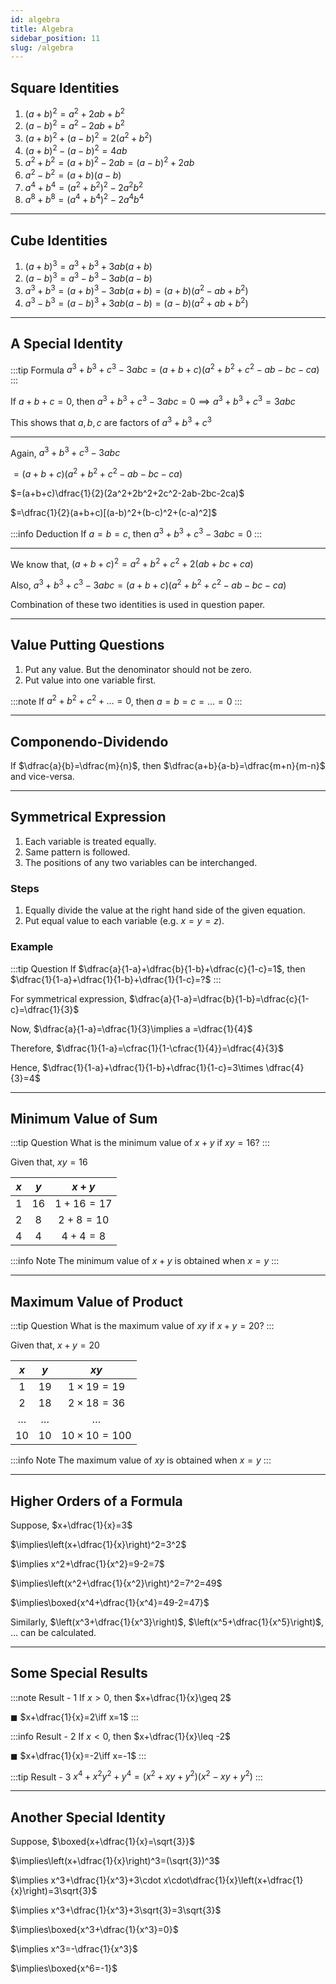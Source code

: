 ```yaml
---
id: algebra
title: Algebra
sidebar_position: 11
slug: /algebra
---
```


## Square Identities

1. $(a+b)^2=a^2+2ab+b^2$
2. $(a-b)^2=a^2-2ab+b^2$
3. $(a+b)^2+(a-b)^2=2(a^2+b^2)$
4. $(a+b)^2-(a-b)^2=4ab$
5. $a^2+b^2=(a+b)^2-2ab=(a-b)^2+2ab$
6. $a^2-b^2=(a+b)(a-b)$
7. $a^4+b^4=(a^2+b^2)^2-2a^2b^2$
8. $a^8+b^8=(a^4+b^4)^2-2a^4b^4$

---

## Cube Identities

1. $(a+b)^3=a^3+b^3+3ab(a+b)$
2. $(a-b)^3=a^3-b^3-3ab(a-b)$
3. $a^3+b^3=(a+b)^3-3ab(a+b)=(a+b)(a^2-ab+b^2)$
4. $a^3-b^3=(a-b)^3+3ab(a-b)=(a-b)(a^2+ab+b^2)$

---

## A Special Identity

:::tip Formula
$a^3+b^3+c^3-3abc=(a+b+c)(a^2+b^2+c^2-ab-bc-ca)$
:::

If $a+b+c=0$, then $a^3+b^3+c^3-3abc=0\implies a^3+b^3+c^3=3abc$

This shows that $a,b,c$ are factors of $a^3+b^3+c^3$

---

Again, $a^3+b^3+c^3-3abc$

$=(a+b+c)(a^2+b^2+c^2-ab-bc-ca)$

$=(a+b+c)\dfrac{1}{2}(2a^2+2b^2+2c^2-2ab-2bc-2ca)$

$=\dfrac{1}{2}(a+b+c)[(a-b)^2+(b-c)^2+(c-a)^2]$

:::info Deduction
If $a=b=c$, then $a^3+b^3+c^3-3abc=0$
:::

---

We know that, $(a+b+c)^2=a^2+b^2+c^2+2(ab+bc+ca)$

Also, $a^3+b^3+c^3-3abc=(a+b+c)(a^2+b^2+c^2-ab-bc-ca)$

Combination of these two identities is used in question paper.

---

## Value Putting Questions

1. Put any value. But the denominator should not be zero.
2. Put value into one variable first.

:::note
If $a^2+b^2+c^2+\dots=0$, then $a=b=c=\dots=0$
:::

---

## Componendo-Dividendo

If $\dfrac{a}{b}=\dfrac{m}{n}$, then $\dfrac{a+b}{a-b}=\dfrac{m+n}{m-n}$ and vice-versa.

---

## Symmetrical Expression

1. Each variable is treated equally.
2. Same pattern is followed.
3. The positions of any two variables can be interchanged.

### Steps

1. Equally divide the value at the right hand side of the given equation.
2. Put equal value to each variable (e.g. $x=y=z$).

### Example

:::tip Question
If $\dfrac{a}{1-a}+\dfrac{b}{1-b}+\dfrac{c}{1-c}=1$, then $\dfrac{1}{1-a}+\dfrac{1}{1-b}+\dfrac{1}{1-c}=?$
:::

For symmetrical expression, $\dfrac{a}{1-a}=\dfrac{b}{1-b}=\dfrac{c}{1-c}=\dfrac{1}{3}$

Now, $\dfrac{a}{1-a}=\dfrac{1}{3}\implies a =\dfrac{1}{4}$

Therefore, $\dfrac{1}{1-a}=\cfrac{1}{1-\cfrac{1}{4}}=\dfrac{4}{3}$

Hence, $\dfrac{1}{1-a}+\dfrac{1}{1-b}+\dfrac{1}{1-c}=3\times \dfrac{4}{3}=4$

---

## Minimum Value of Sum

:::tip Question
What is the minimum value of $x+y$ if $xy=16?$
:::

Given that, $xy=16$

| $x$    | $y$     | $x+y$       |  
| :---:  | :----:  | :----:      |
| $1$    | $16$    | $1+16=17$   |
| $2$    | $8$     | $2+8=10$    |
| $4$    | $4$     | $4+4=8$     |

:::info Note
The minimum value of $x+y$ is obtained when $x=y$
:::

---

## Maximum Value of Product

:::tip Question
What is the maximum value of $xy$ if $x+y=20?$
:::

Given that, $x+y=20$

| $x$        | $y$         | $xy$               |  
| :---:      | :----:      | :----:             |
| $1$        | $19$        | $1\times 19=19$    |
| $2$        | $18$        | $2\times 18=36$    |
| $\dots$    | $\dots$     | $\dots$            |
| $10$       | $10$        | $10\times 10=100$  |


:::info Note
The maximum value of $xy$ is obtained when $x=y$
:::

---

## Higher Orders of a Formula

Suppose, $x+\dfrac{1}{x}=3$

$\implies\left(x+\dfrac{1}{x}\right)^2=3^2$

$\implies x^2+\dfrac{1}{x^2}=9-2=7$

$\implies\left(x^2+\dfrac{1}{x^2}\right)^2=7^2=49$

$\implies\boxed{x^4+\dfrac{1}{x^4}=49-2=47}$

Similarly, $\left(x^3+\dfrac{1}{x^3}\right)$, $\left(x^5+\dfrac{1}{x^5}\right)$, $\dots$ can 
be calculated.

---

## Some Special Results

:::note Result - 1
If $x>0$, then $x+\dfrac{1}{x}\geq 2$

$\blacksquare$ $x+\dfrac{1}{x}=2\iff x=1$
:::

:::info Result - 2
If $x<0$, then $x+\dfrac{1}{x}\leq -2$

$\blacksquare$ $x+\dfrac{1}{x}=-2\iff x=-1$
:::

:::tip Result - 3
$x^4+x^2y^2+y^4=(x^2+xy+y^2)(x^2-xy+y^2)$
:::

---

## Another Special Identity

Suppose, $\boxed{x+\dfrac{1}{x}=\sqrt{3}}$

$\implies\left(x+\dfrac{1}{x}\right)^3=(\sqrt{3})^3$

$\implies x^3+\dfrac{1}{x^3}+3\cdot x\cdot\dfrac{1}{x}\left(x+\dfrac{1}{x}\right)=3\sqrt{3}$

$\implies x^3+\dfrac{1}{x^3}+3\sqrt{3}=3\sqrt{3}$

$\implies\boxed{x^3+\dfrac{1}{x^3}=0}$

$\implies x^3=-\dfrac{1}{x^3}$

$\implies\boxed{x^6=-1}$